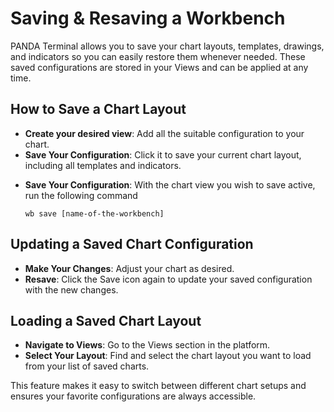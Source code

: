 
# Saving & Resaving a Workbench

PANDA Terminal allows you to save your chart layouts, templates, drawings, and indicators so you can easily restore them whenever needed. These saved configurations are stored in your Views and can be applied at any time.

## How to Save a Chart Layout

- **Create your desired view**: Add all the suitable configuration to your chart.
- **Save Your Configuration**: Click it to save your current chart layout, including all templates and indicators.

<Tabs>
  <TabItem value="cmd" label="Save Views using command" default>
    <ul>
      <li>
        <b>Save Your Configuration</b>: With the chart view you wish to save
        active, run the following command
        <p>
          <code>wb save [name-of-the-workbench]</code>
        </p>
      </li>
    </ul>
  </TabItem>
  <TabItem value="gui" label="Save Views using GUI"></TabItem>
</Tabs>

## Updating a Saved Chart Configuration

- **Make Your Changes**: Adjust your chart as desired.
- **Resave**: Click the Save icon again to update your saved configuration with the new changes.

## Loading a Saved Chart Layout

- **Navigate to Views**: Go to the Views section in the platform.
- **Select Your Layout**: Find and select the chart layout you want to load from your list of saved charts.

This feature makes it easy to switch between different chart setups and ensures your favorite configurations are always accessible.
